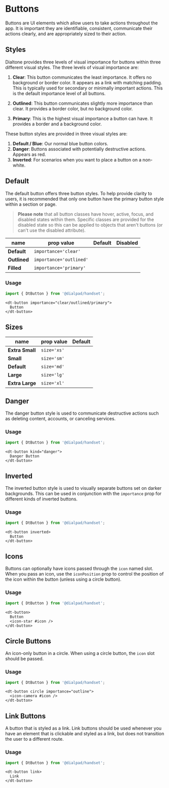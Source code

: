 
# Buttons

<Subtitle>
  Buttons are UI elements which allow users to take actions throughout the app.
  It is important they are identifiable, consistent, communicate their actions clearly,
  and are appropriately sized to their action.
</Subtitle>

## Styles

Dialtone provides three levels of visual importance for buttons within three different visual styles.
The three levels of visual importance are:

1. **Clear**: This button communicates the least importance. It offers no background or border color.
It appears as a link with matching padding. This is typically used for secondary or
minimally important actions. This is the default importance level of all buttons.

2. **Outlined**: This button communicates slightly more importance than clear. It provides a border color,
but no background color.

3. **Primary**: This is the highest visual importance a button can have.
It provides a border and a background color.

These button styles are provided in three visual styles are:

1. **Default / Blue**: Our normal blue button colors.
2. **Danger**: Buttons associated with potentially destructive actions. Appears as red.
3. **Inverted**: For scenarios when you want to place a button on a non-white.

## Default

The default button offers three button styles. To help provide clarity to users, it is recommended
that only one button have the primary button style within a section or page.

> **Please note** that all button classes have hover, active, focus, and disabled states within them.
Specific classes are provided for the disabled state so this can be applied to objects that
aren't buttons (or can't use the disabled attribute).

|name        |prop value             |Default                                       |Disabled
|---         |---                    |---                                           |---
|**Default** |`importance='clear'`   |<Story id="elements-buttons--clear" />   |<Story id="elements-buttons--disabled" />
|**Outlined**|`importance='outlined'`|<Story id="elements-buttons--outlined" />|<Story id="elements-buttons--disabled" />
|**Filled**  |`importance='primary'` |<Story id="elements-buttons--default" /> |<Story id="elements-buttons--disabled" />

### Usage

```js
import { DtButton } from '@dialpad/handset';
```

```vue
<dt-button importance="clear/outlined/primary">
  Button
</dt-button>
```

## Sizes

|name            |prop value    |Default
|---             |---           |---
|**Extra Small** |`size='xs'`   |<Story id="elements-buttons--extra-small" />
|**Small**       |`size='sm'`   |<Story id="elements-buttons--small" />
|**Default**     |`size='md'`   |<Story id="elements-buttons--default" />
|**Large**       |`size='lg'`   |<Story id="elements-buttons--large" />
|**Extra Large** |`size='xl'`   |<Story id="elements-buttons--extra-large" />

## Danger

The danger button style is used to communicate destructive actions such as deleting content, accounts, or canceling services.

<Canvas>
  <Story id="elements-buttons--danger" />
</Canvas>

### Usage

```js
import { DtButton } from '@dialpad/handset';
```

```vue
<dt-button kind="danger">
  Danger Button
</dt-button>
```

## Inverted

The inverted button style is used to visually separate buttons set on darker backgrounds. This can be used in
conjunction with the `importance` prop for different kinds of inverted buttons.

<Canvas>
  <Story id="elements-buttons--inverted" />
</Canvas>

### Usage

```js
import { DtButton } from '@dialpad/handset';
```

```vue
<dt-button inverted>
  Button
</dt-button>
```

## Icons

Buttons can optionally have icons passed through the `icon` named slot. When you pass an icon, use the `iconPosition`
prop to control the position of the icon within the button (unless using a circle button).

<Canvas>
  <Story id="elements-buttons--with-icon" />
</Canvas>

### Usage

```js
import { DtButton } from '@dialpad/handset';
```

```vue
<dt-button>
  Button
  <icon-star #icon />
</dt-button>
```

## Circle Buttons

An icon-only button in a circle. When using a circle button, the `icon` slot should be passed.

<Canvas>
  <Story id="elements-buttons--circle" />
</Canvas>

### Usage

```js
import { DtButton } from '@dialpad/handset';
```

```vue
<dt-button circle importance="outline">
  <icon-camera #icon />
</dt-button>
```

## Link Buttons

A button that is styled as a link. Link buttons should be used whenever you have an element that is clickable and
styled as a link, but does not transition the user to a different route.

<Canvas>
  <Story id="elements-buttons--link" />
</Canvas>

### Usage

```js
import { DtButton } from '@dialpad/handset';
```

```vue
<dt-button link>
  Link
</dt-button>
```
